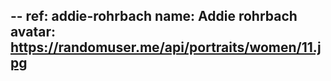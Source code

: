 --
ref: addie-rohrbach
name: Addie rohrbach
avatar: https://randomuser.me/api/portraits/women/11.jpg
--
